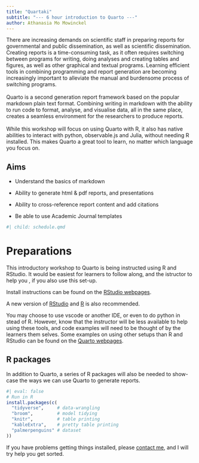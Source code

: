 ```yaml
---
title: "Quartaki"
subtitle: "--- 6 hour introduction to Quarto ---"
author: Athanasia Mo Mowinckel
---
```


There are increasing demands on scientific staff in preparing reports for governmental and public dissemination, as well as scientific dissemination. Creating reports is a time-consuming task, as it often requires switching between programs for writing, doing analyses and creating tables and figures, as well as other graphical and textual programs. Learning efficient tools in combining programming and report generation are becoming increasingly important to alleviate the manual and burdensome process of switching programs. \
\
Quarto is a second generation report framework based on the popular markdown plain text format. Combining writing in markdown
with the ability to run code to format, analyse, and visualise data, all in the
same place, creates a seamless environment for the researchers to produce
reports. \
\
While this workshop will focus on using Quarto with R, it also has
native abilities to interact with python, observable.js and Julia, without
needing R installed. This makes Quarto a great tool to learn, no matter which
language you focus on.

::: callout-tip
## Aims

-   Understand the basics of markdown

-   Ability to generate html & pdf reports, and presentations

-   Ability to cross-reference report content and add citations

-   Be able to use Academic Journal templates
:::

```r
#| child: schedule.qmd
```

# Preparations

This introductory workshop to Quarto is being instructed using R and RStudio. It would be easiest for learners to follow along, and the istructor to help you , if you also use this set-up.

Install instructions can be found on the [RStudio webpages](https://quarto.org/docs/get-started/).

A new version of [RStudio](https://www.rstudio.com/products/rstudio/download/#download) and [R](https://cran.r-project.org/) is also recommended.

You may choose to use vscode or another IDE, or even to do python in stead of R. However, know that the instructor will be less available to help using these tools, and code examples will need to be thought of by the learners them selves. Some examples on using other setups than R and RStudio can be found on the [Quarto webpages](https://quarto.org/docs/get-started/hello/vscode.html).

## R packages

In addition to Quarto, a series of R packages will also be needed to show-case the ways we can use Quarto to generate reports.

```r
#| eval: false
# Run in R
install.packages(c(
  "tidyverse",     # data-wrangling
  "broom",         # model tidying
  "knitr",         # table printing
  "kableExtra",    # pretty table printing
  "palmerpenguins" # dataset
))
```



If you have problems getting things installed, please [contact me](mailto:a.m.mowinckel@psykologi.uio.no), and I will try help you get sorted.
